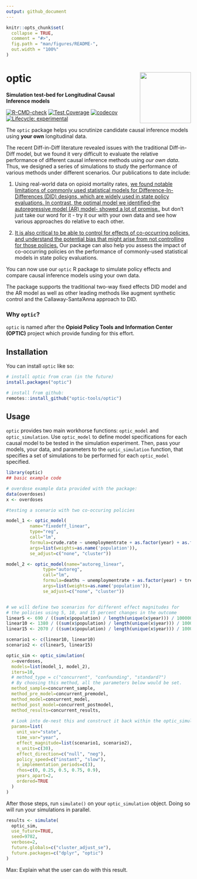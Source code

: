 ```yaml
---
output: github_document
---
```


<!-- README.md is generated from README.Rmd. Please edit that file -->

```r
knitr::opts_chunk$set(
  collapse = TRUE,
  comment = "#>",
  fig.path = "man/figures/README-",
  out.width = "100%"
)
```

# optic <a href='https://optic-tools.github.io/optic/'><img src='man/figures/optic.png' align="right" height="139"  style="height:139px !important;" /></a>
**Simulation test-bed for Longitudinal Causal Inference models**

<!-- badges: start -->
[![R-CMD-check](https://github.com/optic-tools/optic/workflows/R-CMD-check/badge.svg)](https://github.com/optic-tools/optic/actions)
[![Test Coverage](https://github.com/optic-tools/optic/workflows/test-coverage/badge.svg)](https://github.com/optic-tools/optic/actions)
[![codecov](https://codecov.io/gh/optic-tools/optic/branch/develop/graph/badge.svg?token=5XYDOFFJMH)](https://codecov.io/gh/optic-tools/optic)
[![Lifecycle: experimental](https://img.shields.io/badge/lifecycle-experimental-orange.svg)](https://www.tidyverse.org/lifecycle/#experimental)
<!-- badges: end -->

The `optic` package helps you scrutinize candidate causal inference models using **your own** longitudinal data.

The recent Diff-in-Diff literature revealed issues with the traditional Diff-in-Diff model, but we found it very difficult to evaluate the relative performance of different causal inference methods using *our own data*. Thus, we designed a series of simulations to study the performance of various methods under different scenarios. Our publications to date include:

1. Using real-world data on opioid mortality rates, [we found notable limitations of commonly used statistical models for Difference-In-Differences (DID) designs, which are widely used in state policy evaluations. In contrast, the optimal model we identified--the autoregressive model (AR) model- showed a lot of promise.](https://bmcmedresmethodol.biomedcentral.com/articles/10.1186/s12874-021-01471-y), but don't just take our word for it - try it our with your own data and see how various approaches do relative to each other. 

2. [It is also critical to be able to control for effects of co-occurring policies, and understand the potential bias that might arise from not controlling for those policies.](https://link.springer.com/article/10.1007/s10742-022-00284-w) Our package can also help you assess the impact of co-occurring policies on the performance of commonly-used statistical models in state policy evaluations.
 
You can now use our `optic` R package to simulate policy effects and compare causal inference models using your own data.

The package supports the traditional two-way fixed effects DID model and the AR model as well as other leading methods like augment synthetic control and the Callaway-Santa'Anna approach to DID.

### Why `optic`?

`optic` is named after the **Opioid Policy Tools and Information Center (OPTIC)** project which provide funding for this effort.

## Installation

You can install `optic` like so:

``` r
# install optic from cran (in the future)
install.packages("optic")

# install from github:
remotes::install_github("optic-tools/optic")
```

## Usage

`optic` provides two main workhorse functions: `optic_model` and `optic_simulation`. Use `optic_model` to define model specifications for each causal model to be tested in the simulation experiment. Then, pass your models, your data, and parameters to the `optic_simulation` function, that specifies a set of simulations to be performed for each `optic_model` specified.

```r
library(optic)
## basic example code

# overdose example data provided with the package:
data(overdoses)
x <- overdoses

#testing a scenario with two co-occuring policies

model_1 <- optic_model(
         name="fixedeff_linear",
         type="reg",
         call="lm",
         formula=crude.rate ~ unemploymentrate + as.factor(year) + as.factor(state) + treatment1_level + treatment2_level,
         args=list(weights=as.name('population')),
         se_adjust=c("none", "cluster"))

model_2 <- optic_model(name="autoreg_linear",
              type="autoreg",
              call="lm",
              formula=deaths ~ unemploymentrate + as.factor(year) + treatment1_change + treatment2_change,
              args=list(weights=as.name('population')),
              se_adjust=c("none", "cluster"))


# we will define two scenarios for different effect magnitudes for
# the policies using 5, 10, and 15 percent changes in the outcome
linear5 <- 690 / ((sum(x$population) / length(unique(x$year))) / 100000)
linear10 <- 1380 / ((sum(x$population) / length(unique(x$year))) / 100000)
linear15 <- 2070 / ((sum(x$population) / length(unique(x$year))) / 100000)

scenario1 <- c(linear10, linear10)
scenario2 <- c(linear5, linear15)

optic_sim <- optic_simulation(
  x=overdoses,
  models=list(model_1, model_2),
  iters=10,
  # method_type = c("concurrent", "confounding", "standard?")
  # By choosing this method, all the parameters below would be set.
  method_sample=concurrent_sample,
  method_pre_model=concurrent_premodel,
  method_model=concurrent_model,
  method_post_model=concurrent_postmodel,
  method_results=concurrent_results,
  
  # Look into de-nest this and construct it back within the optic_simulation function.
  params=list(
    unit_var="state",
    time_var="year",
    effect_magnitude=list(scenario1, scenario2),
    n_units=c(30),
    effect_direction=c("null", "neg"),
    policy_speed=c("instant", "slow"),
    n_implementation_periods=c(3),
    rhos=c(0, 0.25, 0.5, 0.75, 0.9),
    years_apart=2,
    ordered=TRUE
  )
)

```


After those steps, run `simulate()` on your `optic_simulation` object. Doing so will run your simulations in parallel.

```r
results <- simulate(
  optic_sim,
  use_future=TRUE,
  seed=9782,
  verbose=2,
  future.globals=c("cluster_adjust_se"),
  future.packages=c("dplyr", "optic")
)
```

Max: Explain what the user can do with this result.

